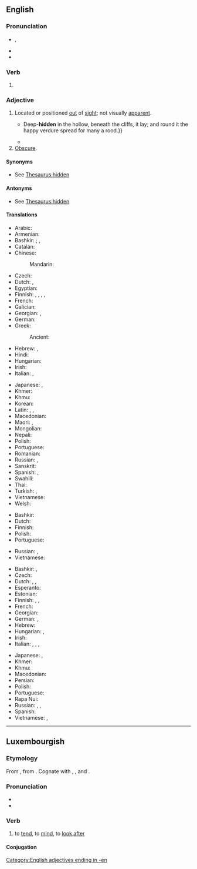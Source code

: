 ==English==

===Pronunciation===
* {{enPR|hĭdʹn}}, {{IPA|en|/ˈhɪd(ə)n/}}
* {{audio|en|en-us-hidden.ogg|Audio (US)}}
* {{rhymes|en|ɪdən}}

===Verb===
{{head|en|verb form}}

# {{inflection of|en|hide||past|part}}

===Adjective===
{{en-adj}}

# Located or positioned [[out]] of [[sight]]; not visually [[apparent]].
#: {{ux|en|'''hidden''' treasure; '''hidden''' talents}}
#* {{quote-book|en|year=1892|author={{w|James Yoxall}}
|section=chapter 7|title=[http://openlibrary.org/works/OL10504990W The Lonely Pyramid]
|passage=It was the Lost Oasis, the Oasis of the vision in the sand. {{...}} Deep-'''hidden''' in the hollow, beneath the cliffs, it lay; and round it the happy verdure spread for many a rood.}}
#* {{quote-journal|en|date=2014-06-14|volume=411|issue=8891|magazine={{w|The Economist}}
|title=[http://www.economist.com/news/science-and-technology/21604091-it-possible-sniff-out-problems-sewer-pipes-they-happen-its-gas It's a gas]
|passage=One of the '''hidden''' glories of Victorian engineering is proper drains. Isolating a city’s effluent and shipping it away in underground sewers has probably saved more lives than any medical procedure except vaccination.}}
# [[obscure|Obscure]]. {{rfex|en}}

====Synonyms====
* See [[Thesaurus:hidden]]

====Antonyms====
* See [[Thesaurus:hidden]]

====Translations====
{{trans-top|out of sight; not visually apparent}}
* Arabic: {{t-needed|ar}}
* Armenian: {{t-needed|hy}}
* Bashkir: {{t|ba|йәшерелгән|sc=Cyrl}}; {{q|invisible}} {{t|ba|күҙгә күренмәгән|sc=Cyrl}}, {{t|ba|күҙгә күренмәҫ|sc=Cyrl}}
* Catalan: {{t+|ca|amagat}}
* Chinese:
*: Mandarin: {{t-needed|cmn}}
* Czech: {{t-needed|cs}}
* Dutch: {{t+|nl|verscholen}}, {{t+|nl|verborgen}}
* Egyptian: {{t-egy|jmn|h=i-mn:n-A4}}
* Finnish: {{t+|fi|piilossa}}, {{t|fi|piilo-}}, {{t+|fi|piilevä}}, {{t+|fi|kätketty}}, {{t+|fi|piilotettu}}
* French: {{t+|fr|caché}}
* Galician: {{t|gl|escondido}}
* Georgian: {{t|ka|ფარული|sc=Geor}}, {{t|ka|დამალული|sc=Geor}}
* German: {{t+|de|versteckt}}
* Greek:
*: Ancient: {{t|grc|κρυπτός}}
* Hebrew: {{t|he|מֻסְתָּר|tr=mustar}}, {{t|he|נִסְתַּר|tr=nistar}} {{qualifier|poetic}}
* Hindi: {{t-needed|hi}}
* Hungarian: {{t+|hu|rejtett}}
* Irish: {{t-needed|ga}}
* Italian: {{t+|it|nascosto}}, {{t+|it|recondito}}
{{trans-mid}}
* Japanese: {{t+|ja|隠れる|alt=隠れた|tr=kakureta}}, {{t|ja|見えない|alt=目に見えない|tr=me ni mienai}}
* Khmer: {{t-needed|km}}
* Khmu: {{t|kjg|ມັ່ງ}}
* Korean: {{t|ko|숨겨진}}
* Latin: {{t|la|occultus}}, {{t|la|abditus}}, {{t|la|cēlātus}}
* Macedonian: {{t|mk|скриен}}
* Maori: {{t|mi|huna}}, {{t|mi|hunahuna}}
* Mongolian: {{t-needed|mn}}
* Nepali: {{t-needed|ne}}
* Polish: {{t+|pl|ukryty}}
* Portuguese: {{t+|pt|escondido}}
* Romanian: {{t+|ro|ascuns}}
* Russian: {{qualifier|intentionally hidden}} {{t+|ru|спря́танный}}, {{t+|ru|скры́тый}}
* Sanskrit: {{t+|sa|गुप्त}}
* Spanish: {{t+|es|escondido}}, {{t+|es|oculto}}
* Swahili: {{t-needed|sw}}
* Thai: {{t+|th|ซ่อน}}
* Turkish: {{t+|tr|gizli}}, {{t+|tr|saklı}}
* Vietnamese: {{t+|vi|ẩn}}
* Welsh: {{t+|cy|anweledig}}
{{trans-bottom}}

{{trans-top|obscure}}
* Bashkir: {{t|ba|аңлайышһыҙ|sc=Cyrl}}
* Dutch: {{t+|nl|obscuur}}
* Finnish: {{t+|fi|piiloutunut}}
* Polish: {{t+|pl|ukryty}}
* Portuguese: {{t+|pt|obscuro}}
{{trans-mid}}
* Russian: {{t+|ru|нея́сный}}, {{t+|ru|сму́тный}}
* Vietnamese: {{t|vi|ẩn khuất}}
{{trans-bottom}}

{{trans-top|that has been hidden}}
* Bashkir: {{t|ba|йәшерелгән|sc=Cyrl}}, {{t|ba|йәшерен|sc=Cyrl}}
* Czech: {{t+|cs|skrytý}}
* Dutch: {{t+|nl|verborgen}}, {{t+|nl|verscholen}}, {{t+|nl|verstopt}}
* Esperanto: {{t|eo|kaŝa}}
* Estonian: {{t|et|peidetud}}
* Finnish: {{t+|fi|piilotettu}}, {{t+|fi|kätketty}}, {{t|fi|piilo-}}
* French: {{t+|fr|caché}}
* Georgian: {{t|ka|ფარული|sc=Geor}}
* German: {{t+|de|versteckt}}, {{t+|de|verborgen}}
* Hebrew: {{t|he|גָּנוּז|tr=ganuz}}
* Hungarian: {{t+|hu|rejtett}}, {{t|hu|elrejtett}}
* Irish: {{t|ga|ceilte}}
* Italian: {{t+|it|nascosto}}, {{t+|it|recondito}}, {{t+|it|celato}}, {{t+|it|occulto}}
{{trans-mid}}
* Japanese: {{t|ja|隠された|tr=kakusareta}}, {{t+|ja|秘密|alt=秘密の|tr=himitsu no}}
* Khmer: {{t-needed|km}}
* Khmu: {{t|kjg|ມັ່ງ}}
* Macedonian: {{t|mk|скриен}}
* Persian: {{t+|fa|نهان|tr=nahân|sc=fa-Arab}}
* Polish: {{t+|pl|ukryty}}
* Portuguese: {{t+|pt|escondido}}
* Rapa Nui: {{t|rap|hakananai'a}}
* Russian: {{t+|ru|спря́танный}}, {{t+|ru|скры́тый}}, {{t+|ru|потаённый}}
* Spanish: {{t+|es|oculto}}
* Vietnamese: {{t+|vi|giấu}}, {{t+|vi|ẩn}}
{{trans-bottom}}

[[Category:English adjectives ending in -en]]

----

==Luxembourgish==

===Etymology===
From {{inh|lb|goh|huoten}}, from {{inh|lb|gem-pro|*hōdijaną}}. Cognate with {{cog|de|hüten}}, {{cog|nl|hoeden}}, and {{cog|en|heed}}.

===Pronunciation===
* {{IPA|lb|/ˈhiden/|[ˈhidən]}}
* {{rhymes|lb|idən}}

===Verb===
{{lb-verb}}

# {{lb|lb|transitive}} to [[tend]], to [[mind]], to [[look after]]

====Conjugation====
{{lb-conj-regular|hidd|gehitt|hunn}}
